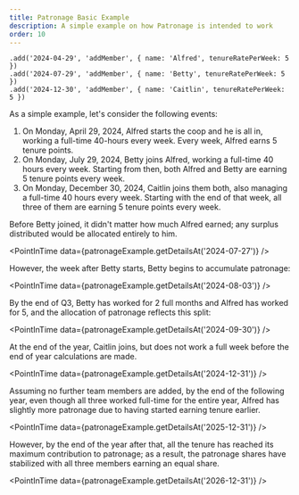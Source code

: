 ```yaml
---
title: Patronage Basic Example
description: A simple example on how Patronage is intended to work
order: 10
---
```



    .add('2024-04-29', 'addMember', { name: 'Alfred', tenureRatePerWeek: 5 })
    .add('2024-07-29', 'addMember', { name: 'Betty', tenureRatePerWeek: 5 })
    .add('2024-12-30', 'addMember', { name: 'Caitlin', tenureRatePerWeek: 5 })

As a simple example, let's consider the following events:

1. On Monday, April 29, 2024, Alfred starts the coop and he is all in, working a full-time
   40-hours every week. Every week, Alfred earns 5 tenure points.
2. On Monday, July 29, 2024, Betty joins Alfred, working a full-time 40 hours every
   week. Starting from then, both Alfred and Betty are earning 5 tenure points
   every week.
3. On Monday, December 30, 2024, Caitlin joins them both, also managing a full-time 40
   hours every week. Starting with the end of that week, all three of them are
   earning 5 tenure points every week.

Before Betty joined, it didn't matter how much Alfred earned; any surplus
distributed would be allocated entirely to him.

<PointInTime data={patronageExample.getDetailsAt('2024-07-27')} />

However, the week after Betty starts, Betty begins to accumulate patronage:

<PointInTime data={patronageExample.getDetailsAt('2024-08-03')} />

By the end of Q3, Betty has worked for 2 full months and Alfred has worked for
5, and the allocation of patronage reflects this split:

<PointInTime data={patronageExample.getDetailsAt('2024-09-30')} />

At the end of the year, Caitlin joins, but does not work a full week before the
end of year calculations are made.

<PointInTime data={patronageExample.getDetailsAt('2024-12-31')} />

Assuming no further team members are added, by the end of the following year,
even though all three worked full-time for the entire year, Alfred has slightly
more patronage due to having started earning tenure earlier.

<PointInTime data={patronageExample.getDetailsAt('2025-12-31')} />

However, by the end of the year after that, all the tenure has reached its
maximum contribution to patronage; as a result, the patronage shares have
stabilized with all three members earning an equal share.

<PointInTime data={patronageExample.getDetailsAt('2026-12-31')} />

